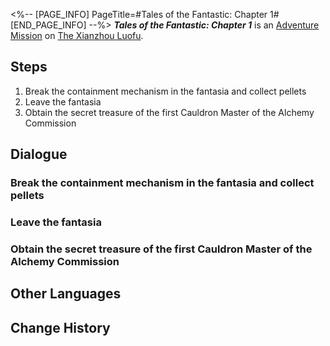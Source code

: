 <%-- [PAGE_INFO]
PageTitle=#Tales of the Fantastic: Chapter 1#
[END_PAGE_INFO] --%>
{{Stub|Dialogue.}}
{{Mission Infobox
|id            = 8002212
|title         = 
|image         = <!--Mission Tales of the Fantastic: Chapter 1.png-->
|type          = Adventure
|event_name    = 
|chapter       = 
|requirements  = 
|summary       = <!--official mission summary from Fate's Atlas-->
|characters    = Mr. Xiyan; Trailblazer
|startLocation = [[The Xianzhou Luofu]] - [[<!--starting area-->]]
|world         = The Xianzhou Luofu
|area          = <!--starting area-->
|prev          = 
|next          = 
|rewards       = 
}}
'''''Tales of the Fantastic: Chapter 1''''' is an [[Adventure Mission]] on [[The Xianzhou Luofu]].

==Steps==
# Break the containment mechanism in the fantasia and collect pellets
# Leave the fantasia
# Obtain the secret treasure of the first Cauldron Master of the Alchemy Commission

<!--
==Gameplay Notes==

--><!--
==Trial Character==

-->
==Dialogue==
{{Stub Dialogue}}
{{Dialogue Start}}
:{{tx}}
{{Dialogue End}}

===Break the containment mechanism in the fantasia and collect pellets===
{{Mission Description|type=adventure|location=<!--to be added-->|update|In Mr. Xiyan's story, you need to become a cycrane to break the containment mechanism, collect pellets, and obtain the secret treasures of the first Cauldron Master of the Alchemy Commission &mdash; You feel odd about this, but Mr. Xiyan says this symbolizes you are as free as a bird.}}
{{Dialogue Start}}
:{{tx}}
{{Dialogue End}}

===Leave the fantasia===
{{Dialogue Start}}
:{{tx}}
{{Dialogue End}}

===Obtain the secret treasure of the first Cauldron Master of the Alchemy Commission===
{{Dialogue Start}}
:{{tx}}
{{Dialogue End}}

==Other Languages==
{{Other Languages
|en   = Tales of the Fantastic: Chapter 1
|zhs  = 评书奇谭•第一回
|zht  = 評書奇譚•第一回
|ja   = 講談奇譚・第一回
|ko   = 진기한 이야기•제1장
|es   = Narraciones extraordinarias: acto 1
|fr   = Contes fantastiques &mdash; Chapitre&nbsp;1
|ru   = Чудесные сказания. Глава I
|th   = เรื่องเล่าขานตำนานการผจญภัย: บทที่ 1
|vi   = Kỳ Truyện Bình Thư 1
|de   = Geschichten des Fantastischen – Kapitel 1
|id   = Dongeng Luar Biasa - Bag. 1
|pt   = Contos do Fantástico - Capítulo 1
}}

==Change History==
{{Change History|1.2}}
